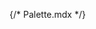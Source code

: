 {/* Palette.mdx */}



<Title/>

<Subtitle />

## Default colors

The theme exposes the following default palette colors (accessible under `theme.palette.*`):

<ColorPalette>
 {Object.keys(groupedPalette).map((colorGroupName) => (
  <ColorItem
    title={colorGroupName}
    subtitle={'theme.palette[color]'}
    colors={{...groupedPalette[colorGroupName]}}
  />
  ))}
</ColorPalette>

## Customization
You may override the default palette values by overriding the color property.

```jsx
import React from 'react';
import ThemeProvider from '@scaleflex/ui/theme'

const theme = {
  text-primary: 'red',
  accent-primary: 'yellow'
};

return (
<ThemeProvider theme={theme}>
  
</ThemeProvider>
)
```
